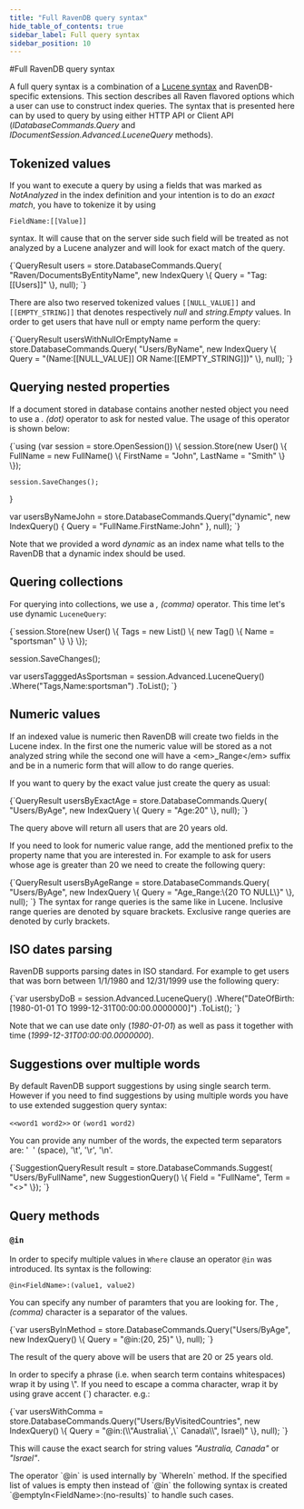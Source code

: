 ```yaml
---
title: "Full RavenDB query syntax"
hide_table_of_contents: true
sidebar_label: Full query syntax
sidebar_position: 10
---
```



#Full RavenDB query syntax

A full query syntax is a combination of a [Lucene syntax](http://lucene.apache.org/core/2_9_4/queryparsersyntax.html) and RavenDB-specific extensions. This section describes all Raven flavored options which a user can use to
construct index queries. The syntax that is presented here can by used to query by using either HTTP API or Client API 
(*IDatabaseCommands.Query* and *IDocumentSession.Advanced.LuceneQuery* methods).

## Tokenized values

If you want to execute a query by using a fields that was marked as *NotAnalyzed* in the index definition and your intention is to do an *exact match*, you have to tokenize it by using

	FieldName:[[Value]]

syntax. It will cause that on the server side such field will be treated as not analyzed by a Lucene analyzer and will look for exact match of the query.

<TabItem value="tokenized_field" label="tokenized_field">
<CodeBlock language="csharp">
{`QueryResult users = store.DatabaseCommands.Query(
	"Raven/DocumentsByEntityName",
	new IndexQuery
		\{
			Query = "Tag:[[Users]]"
		\}, null);
`}
</CodeBlock>
</TabItem>

There are also two reserved tokenized values `[[NULL_VALUE]]` and `[[EMPTY_STRING]]` that denotes respectively *null* and *string.Empty* values.
In order to get users that have null or empty name perform the query:

<TabItem value="name_null_or_empty" label="name_null_or_empty">
<CodeBlock language="csharp">
{`QueryResult usersWithNullOrEmptyName = store.DatabaseCommands.Query(
	"Users/ByName",
	new IndexQuery
		\{
			Query = "(Name:[[NULL_VALUE]] OR Name:[[EMPTY_STRING]])"
		\}, null);
`}
</CodeBlock>
</TabItem>

## Querying nested properties

If a document stored in database contains another nested object you need to use a *. (dot)* operator to ask for nested value. The usage of this operator is shown below:

<TabItem value="nested_properties" label="nested_properties">
<CodeBlock language="csharp">
{`using (var session = store.OpenSession())
\{
	session.Store(new User()
	\{
		FullName = new FullName()
		\{
			FirstName = "John",
			LastName = "Smith"
		\}
	\});

	session.SaveChanges();
\}

var usersByNameJohn = store.DatabaseCommands.Query("dynamic", new IndexQuery()
\{
	Query = "FullName.FirstName:John"
\}, null);
`}
</CodeBlock>
</TabItem>

Note that we provided a word *dynamic* as an index name what tells to the RavenDB that a dynamic index should be used.

## Quering collections

For querying into collections, we use a *, (comma)* operator. This time let's use dynamic `LuceneQuery`:

<TabItem value="users_by_tag_sportsman" label="users_by_tag_sportsman">
<CodeBlock language="csharp">
{`session.Store(new User()
\{
	Tags = new List<Tag>()
	                     \{
		                     new Tag()
		                     \{
			                     Name = "sportsman"
		                     \}
	                     \}
\});

session.SaveChanges();

var usersTagggedAsSportsman = session.Advanced.LuceneQuery<User>()
								.Where("Tags,Name:sportsman")
								.ToList();
`}
</CodeBlock>
</TabItem>

## Numeric values

If an indexed value is numeric then RavenDB will create two fields in the Lucene index. In the first one the numeric value will be stored as a not analyzed string while
the second one will have a &lt;em&gt;_Range&lt;/em&gt; suffix and be in a numeric form that will allow to do range queries. 

If you want to query by the exact value just create the query as usual:

<TabItem value="age_exact" label="age_exact">
<CodeBlock language="csharp">
{`QueryResult usersByExactAge = store.DatabaseCommands.Query(
	"Users/ByAge",
	new IndexQuery
	\{
		Query = "Age:20"
	\}, null);
`}
</CodeBlock>
</TabItem>

The query above will return all users that are 20 years old.

If you need to look for numeric value range, add the mentioned prefix to the property name that you are interested in. 
For example to ask for users whose age is greater than 20 we need to create the following query:

<TabItem value="age_range" label="age_range">
<CodeBlock language="csharp">
{`QueryResult usersByAgeRange = store.DatabaseCommands.Query(
	"Users/ByAge",
	new IndexQuery
	\{
		Query = "Age_Range:\{20 TO NULL\}"
	\}, null);
`}
</CodeBlock>
</TabItem>

<Admonition type="info" title="Info">
The syntax for range queries is the same like in Lucene. Inclusive range queries are denoted by square brackets. Exclusive range queries are denoted by curly brackets.
</Admonition>

## ISO dates parsing

RavenDB supports parsing dates in ISO standard. For example to get users that was born between 1/1/1980 and 12/31/1999 use the following query:

<TabItem value="users_by_dob" label="users_by_dob">
<CodeBlock language="csharp">
{`var usersbyDoB = session.Advanced.LuceneQuery<User>()
					.Where("DateOfBirth:[1980-01-01 TO 1999-12-31T00:00:00.0000000]")
					.ToList();
`}
</CodeBlock>
</TabItem>

Note that we can use date only (*1980-01-01*) as well as pass it together with time (*1999-12-31T00:00:00.0000000*).

## Suggestions over multiple words

By default RavenDB support suggestions by using single search term. However if you need to find suggestions by using multiple words you have to use extended suggestion query syntax:

`<<word1 word2>>` or `(word1 word2)`

You can provide any number of the words, the expected term separators are: '&nbsp;&nbsp;' (space), '\t', '\r', '\n'.

<TabItem value="suggestion_syntax" label="suggestion_syntax">
<CodeBlock language="csharp">
{`SuggestionQueryResult result = store.DatabaseCommands.Suggest(
	"Users/ByFullName",
	new SuggestionQuery()
		\{
			Field = "FullName",
			Term = "<<johne davi>>"
		\});
`}
</CodeBlock>
</TabItem>

## Query methods

### `@in`

In order to specify multiple values in `Where` clause an operator `@in` was introduced. Its syntax is the following:

`@in<FieldName>:(value1, value2)`

You can specify any number of paramters that you are looking for. The *, (comma)* character is a separator of the values.

<TabItem value="in_method" label="in_method">
<CodeBlock language="csharp">
{`var usersByInMethod = store.DatabaseCommands.Query("Users/ByAge", new IndexQuery()
\{
	Query = "@in<Age>:(20, 25)"
\}, null);
`}
</CodeBlock>
</TabItem>

The result of the query above will be users that are 20 or 25 years old.

In order to specify a phrase (i.e. when search term contains whitespaces) wrap it by using \\". 
If you need to escape a comma character, wrap it by using grave accent (\`) character.  e.g.:

<TabItem value="in_method_comma" label="in_method_comma">
<CodeBlock language="csharp">
{`var usersWithComma = store.DatabaseCommands.Query("Users/ByVisitedCountries", new IndexQuery()
\{
	Query = "@in<VisitedCountries>:(\\"Australia\`,\` Canada\\", Israel)"
\}, null);
`}
</CodeBlock>
</TabItem>

This will cause the exact search for string values *"Australia, Canada"* or *"Israel"*.

<Admonition type="info" title="Info">
The operator `@in` is used internally by `WhereIn` method. If the specified list of values is empty then instead of `@in` the following syntax is created `@emptyIn&lt;FieldName&gt;:(no-results)` to handle such cases.
</Admonition>

